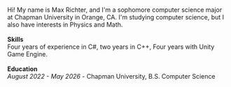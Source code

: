 \
Hi! My name is Max Richter, and I'm a sophomore computer science major at Chapman University in Orange, CA. I'm studying computer science, but I also have interests in Physics and Math.\
\
**Skills**\
Four years of experience in C#, two years in C++, Four years with Unity Game Engine. \
\
**Education**\
*August 2022 - May 2026* - Chapman University, B.S. Computer Science


